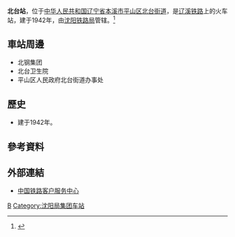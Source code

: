 {{Expand|time=2016-10-04T13:08:19+00:00}}
{{Infobox China railway station
|车站名称 =北台站
|图片 = 
|图片介绍 = 
|其他名称 = 
|车站拼音 = Beitai
|英文名称 = Beitai Railway Station
|车站代码 = 
|电报码 = BTT
|拼音码 = BTA
|开通运营 = 
|车站位置 = [[辽宁省|辽宁省]][[本溪市|本溪市]][[平山区|平山区]][[北台街道|北台街道]]
|坐标 = 
|归属 = [[沈阳铁路局|沈阳铁路局]]
|线路 = [[辽溪铁路|辽溪铁路]]
|车站等级 = [[三等站_(中铁)|三等站]]
|使用状态 = 
|月台数目 = 
|股道数目 = 
}}
'''北台站'''，位于[[中华人民共和国|中华人民共和国]][[辽宁省|辽宁省]][[本溪市|本溪市]][[平山区|平山区]][[北台街道|北台街道]]，是[[辽溪铁路|辽溪铁路]]上的火车站，建于1942年，由[[沈阳铁路局|沈阳铁路局]]管辖。<ref>{{Cite web |url=http://search.huochepiao.com/huochezhan/jieshao/565.htm |title=北台火车站介绍 |accessdate=2016-10-04 |archive-date=2016-08-01 |archive-url=https://web.archive.org/web/20160801035605/http://search.huochepiao.com/huochezhan/jieshao/565.htm |dead-url=no }}</ref>
==車站周邊==
* 北钢集团
* 北台卫生院
* 平山区人民政府北台街道办事处

==歷史==
* 建于1942年。
==參考資料==
{{reflist}}

==外部連結==
* [http://www.12306.cn/mormhweb/ 中国铁路客户服务中心]{{Wayback|url=http://www.12306.cn/mormhweb/ |date=20180205163941 }}

{{China-rail-stub}}
{{辽溪铁路}}
[[Category:本溪市铁路车站|B]]
[[Category:沈阳局集团车站|Category:沈阳局集团车站]]